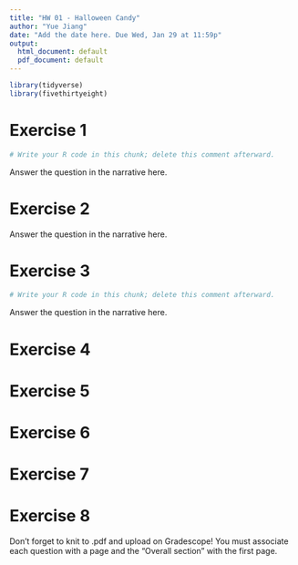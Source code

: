 ---
title: "HW 01 - Halloween Candy"
author: "Yue Jiang"
date: "Add the date here. Due Wed, Jan 29 at 11:59p"
output:
  html_document: default
  pdf_document: default
---

```{r, warning = FALSE, message = FALSE}
library(tidyverse)
library(fivethirtyeight)
```

# Exercise 1

```{r, ex-1-dataset-basics}
# Write your R code in this chunk; delete this comment afterward.

```

Answer the question in the narrative here.

# Exercise 2

Answer the question in the narrative here.

# Exercise 3

```{r, ex-3-winpercent-vs-chocolate}
# Write your R code in this chunk; delete this comment afterward.

```

Answer the question in the narrative here.

# Exercise 4

# Exercise 5

# Exercise 6

# Exercise 7

# Exercise 8

Don't forget to knit to .pdf and upload on Gradescope! You must associate each question with a page and the "Overall section" with the first page.
